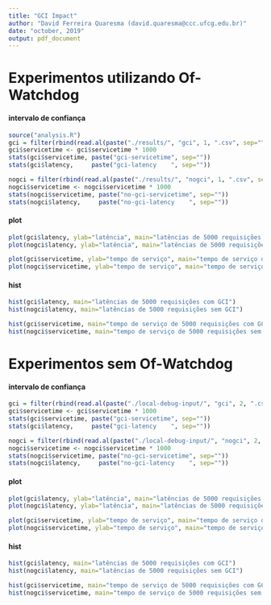 ```yaml
---
title: "GCI Impact"
author: "David Ferreira Quaresma (david.quaresma@ccc.ufcg.edu.br)"
date: "october, 2019"
output: pdf_document
---
```


# Experimentos utilizando Of-Watchdog
#### intervalo de confiança
```r
source("analysis.R")
gci = filter(rbind(read.al(paste("./results/", "gci", 1, ".csv", sep=""))), status == 200)
gci$servicetime <- gci$servicetime * 1000
stats(gci$servicetime, paste("gci-servicetime", sep=""))
stats(gci$latency,     paste("gci-latency    ", sep=""))

nogci = filter(rbind(read.al(paste("./results/", "nogci", 1, ".csv", sep=""))), status == 200)
nogci$servicetime <- nogci$servicetime * 1000
stats(nogci$servicetime, paste("no-gci-servicetime", sep=""))
stats(nogci$latency,     paste("no-gci-latency    ", sep=""))
```
#### plot
```r
plot(gci$latency, ylab="latência", main="latências de 5000 requisições com GCI")
plot(nogci$latency, ylab="latência", main="latências de 5000 requisições sem GCI")
```
```r
plot(gci$servicetime, ylab="tempo de serviço", main="tempo de serviço de 5000 requisições com GCI")
plot(nogci$servicetime, ylab="tempo de serviço", main="tempo de serviço de 5000 requisições sem GCI")
```
#### hist
```r
hist(gci$latency, main="latências de 5000 requisições com GCI")
hist(nogci$latency, main="latências de 5000 requisições sem GCI")
```
```r
hist(gci$servicetime, main="tempo de serviço de 5000 requisições com GCI")
hist(nogci$servicetime, main="tempo de serviço de 5000 requisições sem GCI")
```

# Experimentos sem Of-Watchdog

#### intervalo de confiança
```r
gci = filter(rbind(read.al(paste("./local-debug-input/", "gci", 2, ".csv", sep="")), read.al(paste("./local-debug-input/", "gci", 2, ".csv", sep=""))), status == 200)
gci$servicetime <- gci$servicetime * 1000
stats(gci$servicetime, paste("gci-servicetime", sep=""))
stats(gci$latency,     paste("gci-latency    ", sep=""))

nogci = filter(rbind(read.al(paste("./local-debug-input/", "nogci", 2, ".csv", sep="")), read.al(paste("./local-debug-input/", "gci", 2, ".csv", sep=""))), status == 200)
nogci$servicetime <- nogci$servicetime * 1000
stats(nogci$servicetime, paste("no-gci-servicetime", sep=""))
stats(nogci$latency,     paste("no-gci-latency    ", sep=""))
```
#### plot
```r
plot(gci$latency, ylab="latência", main="latências de 5000 requisições com GCI")
plot(nogci$latency, ylab="latência", main="latências de 5000 requisições sem GCI")
```
```r
plot(gci$servicetime, ylab="tempo de serviço", main="tempo de serviço de 5000 requisições com GCI")
plot(nogci$servicetime, ylab="tempo de serviço", main="tempo de serviço de 5000 requisições sem GCI")
```
#### hist
```r
hist(gci$latency, main="latências de 5000 requisições com GCI")
hist(nogci$latency, main="latências de 5000 requisições sem GCI")
```
```r
hist(gci$servicetime, main="tempo de serviço de 5000 requisições com GCI")
hist(nogci$servicetime, main="tempo de serviço de 5000 requisições sem GCI")
```
